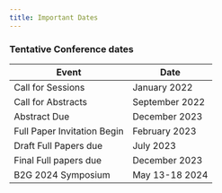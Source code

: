 ```yaml
---
title: Important Dates
---
```


### Tentative Conference dates


| Event                       | Date            |
| ---------------             | --------------- |
| Call for Sessions           | January  2022   |
| Call for Abstracts          | September 2022  |
| Abstract Due                | December 2023   |
| Full Paper Invitation Begin | February 2023   |
| Draft Full Papers due       | July 2023       |
| Final Full papers due       | December 2023   |
| B2G 2024 Symposium          | May 13-18 2024  |

